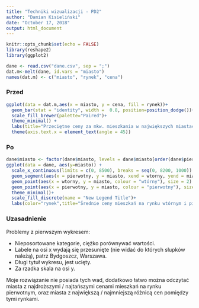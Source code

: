 ```yaml
---
title: "Techniki wizualizacji - PD2"
author: "Damian Kisieliński"
date: "October 17, 2018"
output: html_document
---
```


```r
knitr::opts_chunk$set(echo = FALSE)
library(reshape2)
library(ggplot2)
```

```r
dane <- read.csv("dane.csv", sep = ";")
dat.m<-melt(dane, id.vars = "miasto")       
names(dat.m) <- c("miasto", "rynek", "cena")
```

### Przed
```r
ggplot(data = dat.m,aes(x = miasto, y = cena, fill = rynek))+
  geom_bar(stat = "identity", width =  0.8, position=position_dodge())+
  scale_fill_brewer(palette="Paired")+
  theme_minimal() +
  labs(title="Przeciętne ceny za mkw. mieszkania w największych miastach Polski na rynku wtórnym i pierwotnym", x="miasto", y = "średnia cena za mkw. (w zl)") +
  theme(axis.text.x = element_text(angle = 45)) 
```

### Po
```r
dane$miasto <- factor(dane$miasto, levels = dane$miasto[order(dane$pierwotny)])
ggplot(data = dane, aes(y=miasto)) +
  scale_x_continuous(limits = c(0, 8500), breaks = seq(0, 8200, 1000)) +
  geom_segment(aes(x = pierwotny, y = miasto, xend = wtorny, yend = miasto), col="gray", size = 1) +
  geom_point(aes(x = wtorny, y = miasto, colour = "wtórny"), size = 2) +
  geom_point(aes(x = pierwotny, y = miasto, colour = "pierwotny"), size = 2)  +
  theme_minimal()+
  scale_fill_discrete(name = "New Legend Title")+
  labs(color="rynek",title="Średnie ceny mieszkań na rynku wtórnym i pierwotnym", x="średnia cena za mkw. (zł)")
```

### Uzasadnienie

Problemy z pierwszym wykresem:  

* Nieposortowane kategorie, ciężko porównywać wartości.
* Labele na osi x wydają się przesunięte (nie widać do których słupków należą), patrz Bydgoszcz, Warszawa.
* Długi tytuł wykresu, jest ucięty.
* Za rzadka skala na osi y.  

Moje rozwiązanie nie posiada tych wad, dodatkowo łatwo można odczytać miasta z najdroższymi / najtańszymi cenami mieszkań na rynku pierwotnym, oraz miasta z największą / najmniejszą różnicą cen pomiędzy tymi rynkami.
